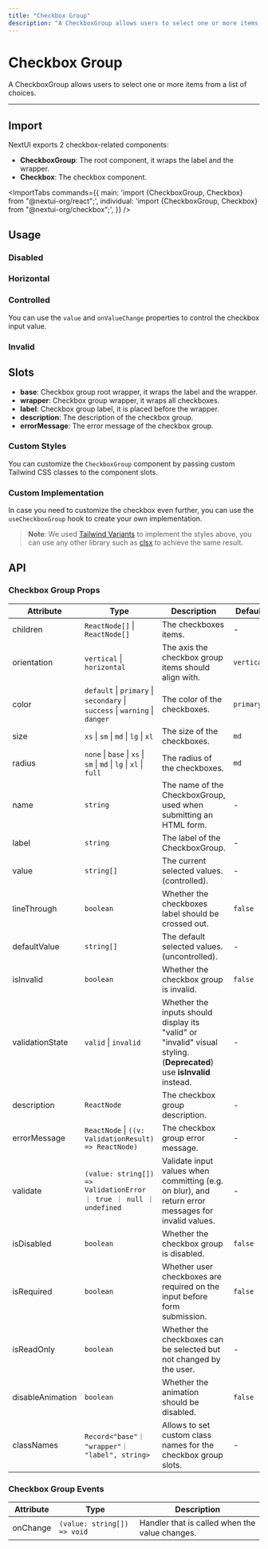 ```yaml
---
title: "Checkbox Group"
description: "A CheckboxGroup allows users to select one or more items from a list of choices."
---
```



# Checkbox Group

A CheckboxGroup allows users to select one or more items from a list of choices.

<ComponentLinks component="checkbox" storybook="checkboxgroup" reactAriaHook="useCheckboxGroup" />

---

<CarbonAd />

## Import

NextUI exports 2 checkbox-related components:

- **CheckboxGroup**: The root component, it wraps the label and the wrapper.
- **Checkbox**: The checkbox component.

<ImportTabs
  commands={{
    main: 'import {CheckboxGroup, Checkbox} from "@nextui-org/react";',
    individual: 'import {CheckboxGroup, Checkbox} from "@nextui-org/checkbox";',
  }}
/>

## Usage

<CodeDemo title="Usage" files={checkboxGroupContent.usage} />

### Disabled

<CodeDemo title="Disabled" files={checkboxGroupContent.disabled} />

### Horizontal

<CodeDemo title="Horizontal" files={checkboxGroupContent.horizontal} />

### Controlled

You can use the `value` and `onValueChange` properties to control the checkbox input value.

<CodeDemo title="Controlled" files={checkboxGroupContent.controlled} />

### Invalid

<CodeDemo title="Invalid" files={checkboxGroupContent.invalid} />

## Slots

- **base**: Checkbox group root wrapper, it wraps the label and the wrapper.
- **wrapper**: Checkbox group wrapper, it wraps all checkboxes.
- **label**: Checkbox group label, it is placed before the wrapper.
- **description**: The description of the checkbox group.
- **errorMessage**: The error message of the checkbox group.

### Custom Styles

You can customize the `CheckboxGroup` component by passing custom Tailwind CSS classes to the component slots.

<CodeDemo title="Custom Styles" files={checkboxGroupContent.customStyles} />

### Custom Implementation

In case you need to customize the checkbox even further, you can use the `useCheckboxGroup` hook to create your own implementation.

<CodeDemo title="Custom Implementation" files={checkboxGroupContent.customImplementation} />

> **Note**: We used [Tailwind Variants](https://www.tailwind-variants.org/) to implement the styles above, you can use any other library such as [clsx](https://www.npmjs.com/package/clsx) to achieve the same result.

<Spacer y={4} />

## API

### Checkbox Group Props

| Attribute        | Type                                                                        | Description                                                                                                            | Default    |
| ---------------- | --------------------------------------------------------------------------- | ---------------------------------------------------------------------------------------------------------------------- | ---------- |
| children         | `ReactNode[]` \| `ReactNode[]`                                              | The checkboxes items.                                                                                                  | -          |
| orientation      | `vertical` \| `horizontal`                                                  | The axis the checkbox group items should align with.                                                                   | `vertical` |
| color            | `default` \| `primary` \| `secondary` \| `success` \| `warning` \| `danger` | The color of the checkboxes.                                                                                           | `primary`  |
| size             | `xs` \| `sm` \| `md` \| `lg` \| `xl`                                        | The size of the checkboxes.                                                                                            | `md`       |
| radius           | `none` \| `base` \| `xs` \| `sm` \| `md` \| `lg` \| `xl` \| `full`          | The radius of the checkboxes.                                                                                          | `md`       |
| name             | `string`                                                                    | The name of the CheckboxGroup, used when submitting an HTML form.                                                      | -          |
| label            | `string`                                                                    | The label of the CheckboxGroup.                                                                                        | -          |
| value            | `string[]`                                                                  | The current selected values. (controlled).                                                                             | -          |
| lineThrough      | `boolean`                                                                   | Whether the checkboxes label should be crossed out.                                                                    | `false`    |
| defaultValue     | `string[]`                                                                  | The default selected values. (uncontrolled).                                                                           | -          |
| isInvalid        | `boolean`                                                                   | Whether the checkbox group is invalid.                                                                                 | `false`    |
| validationState  | `valid` \| `invalid`                                                        | Whether the inputs should display its "valid" or "invalid" visual styling. (**Deprecated**) use **isInvalid** instead. | -          |
| description      | `ReactNode`                                                                 | The checkbox group description.                                                                                        | -          |
| errorMessage     | `ReactNode` \| `((v: ValidationResult) => ReactNode)`                       | The checkbox group error message.                                                                                      | -          |
| validate         | `(value: string[]) => ValidationError ｜ true ｜ null ｜ undefined`          | Validate input values when committing (e.g. on blur), and return error messages for invalid values.                    | -          |
| isDisabled       | `boolean`                                                                   | Whether the checkbox group is disabled.                                                                                | `false`    |
| isRequired       | `boolean`                                                                   | Whether user checkboxes are required on the input before form submission.                                              | `false`    |
| isReadOnly       | `boolean`                                                                   | Whether the checkboxes can be selected but not changed by the user.                                                    | -          |
| disableAnimation | `boolean`                                                                   | Whether the animation should be disabled.                                                                              | `false`    |
| classNames       | `Record<"base"｜ "wrapper"｜ "label", string>`                              | Allows to set custom class names for the checkbox group slots.                                                         | -          |

### Checkbox Group Events

| Attribute | Type                        | Description                                    |
| --------- | --------------------------- | ---------------------------------------------- |
| onChange  | `(value: string[]) => void` | Handler that is called when the value changes. |
